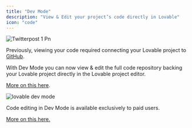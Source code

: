 ```yaml
---
title: "Dev Mode"
description: "View & Edit your project’s code directly in Lovable"
icon: "code"
---
```


![Twitterpost 1 Pn](/images/Twitterpost-1.png)

Previously, viewing your code required connecting your Lovable project to [GitHub](https://docs.lovable.dev/integrations/git-integration).

With Dev Mode you can now view & edit the full code repository backing your Lovable project directly in the Lovable project editor.

[More on this here](https://x.com/lovable_dev/status/1895500151889768596).

![lovable dev mode](/images/dev-mode.png)

<Info>
  Code editing in Dev Mode is available exclusively to paid users.
</Info>

[More on this here.](https://x.com/lovable_dev/status/1907816567947096341)